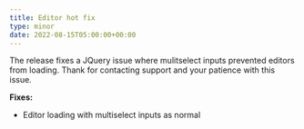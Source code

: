 ```yaml
---
title: Editor hot fix
type: minor
date: 2022-08-15T05:00:00+00:00
---
```

The release fixes a JQuery issue where mulitselect inputs prevented editors from loading. Thank for contacting support and your patience with this issue.

**Fixes:**

* Editor loading with multiselect inputs as normal
